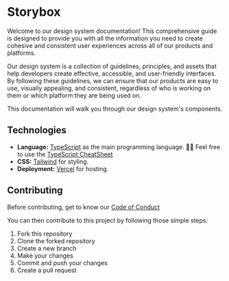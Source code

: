 
<Meta title="Contribution" />


# Storybox

Welcome to our design system documentation! This comprehensive guide is designed to provide you with all the information you need to create cohesive and consistent user experiences across all of our products and platforms.

Our design system is a collection of guidelines, principles, and assets that help developers create effective, accessible, and user-friendly interfaces. By following these guidelines, we can ensure that our products are easy to use, visually appealing, and consistent, regardless of who is working on them or which platform they are being used on.

This documentation will walk you through our design system's components.

## Technologies

- **Language:** [TypeScript](https://www.typescriptlang.org/) as the main programming language. 👨‍🏫 Feel free to use the [TypeScript CheatSheet](https://typescript-cheatsheet.vercel.app/)
- **CSS:** [Tailwind](https://tailwindcss.com/) for styling.
- **Deployment:** [Vercel](https://Vercel.com/) for hosting.

## Contributing
Before contributing, get to know our [Code of Conduct](/CODE_OF_CONDUCT.md)

You can then contribute to this project by following those simple steps:

1. Fork this repository
2. Clone the forked repository
3. Create a new branch
4. Make your changes
5. Commit and push your changes
6. Create a pull request
